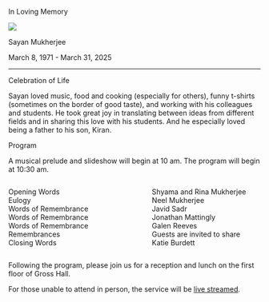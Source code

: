 ::: {.lobster .large}
In Loving Memory

![](sayan-2.png){fig-alt="Photo of Sayan cooking."}

Sayan Mukherjee
:::

::: {.lobster}
March 8, 1971 - March 31, 2025 
:::

----

::: {.lobster}
Celebration of Life
:::

::: {.center-align}
Sayan loved music, food and cooking (especially for others), funny t-shirts (sometimes on the border of good taste), and working with his colleagues and students. He took great joy in translating between ideas from different fields and in sharing this love with his students. And he especially loved being a father to his son, Kiran.
:::

::: {.lobster}
Program
:::

A musical prelude and slideshow will begin at 10 am. The program will begin at 10:30 am.

::: {.columns}
::: {.column .right-align width="47%"}
Opening Words \
Eulogy \
Words of Remembrance \
Words of Remembrance \
Words of Remembrance \
Remembrances \
Closing Words

:::
::: {.column  width="6%"}
&nbsp;
:::
::: {.column  width="47%"}
Shyama and Rina Mukherjee \
Neel Mukherjee \
Javid Sadr \
Jonathan Mattingly \
Galen Reeves \
Guests are invited to share \
Katie Burdett
:::
:::

Following the program, please join us for a reception and lunch on the first floor of Gross Hall.

For those unable to attend in person, the service will be [live streamed](https://duke.hosted.panopto.com/Panopto/Pages/Viewer.aspx?id=6b31cc9c-5919-4945-8e81-b2b800f65215).
